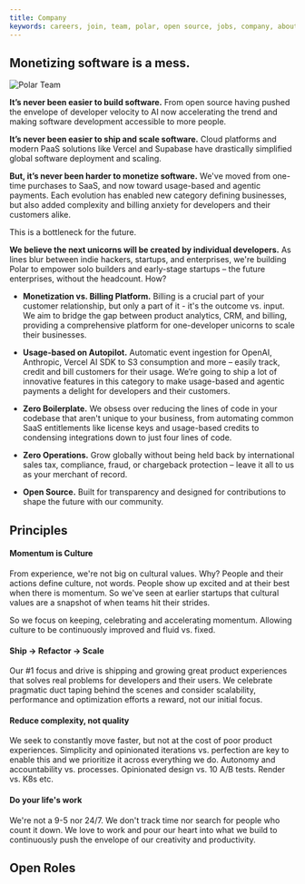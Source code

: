 ```yaml
---
title: Company
keywords: careers, join, team, polar, open source, jobs, company, about, polar, polar.sh
---
```



<InnerHeaderWrapper className="flex h-96 flex-col items-center justify-center !pt-0 md:h-[640px]">
  <div className="flex flex-col items-center text-center">
    <h2 className="!font-medium">Monetizing software is a mess.</h2>
  </div>
</InnerHeaderWrapper>

<Image
  src="/assets/landing/company/polar.jpg"
  alt="Polar Team"
  width={1920}
  height={1080}
/>

<InnerWrapper>

**It’s never been easier to build software.** From open source having pushed the envelope of developer velocity to AI now accelerating the trend and making software development accessible to more people.

**It’s never been easier to ship and scale software.** Cloud platforms and modern PaaS solutions like Vercel and Supabase have drastically simplified global software deployment and scaling.

**But, it’s never been harder to monetize software.** We've moved from one-time purchases to SaaS, and now toward usage-based and agentic payments. Each evolution has enabled new category defining businesses, but also added complexity and billing anxiety for developers and their customers alike.

This is a bottleneck for the future.

**We believe the next unicorns will be created by individual developers.** As lines blur between indie hackers, startups, and enterprises, we're building Polar to empower solo builders and early-stage startups – the future enterprises, without the headcount. How?

- **Monetization vs. Billing Platform.** Billing is a crucial part of your customer relationship, but only a part of it - it's the outcome vs. input. We aim to bridge the gap between product analytics, CRM, and billing, providing a comprehensive platform for one-developer unicorns to scale their businesses.

- **Usage-based on Autopilot.** Automatic event ingestion for OpenAI, Anthropic, Vercel AI SDK to S3 consumption and more – easily track, credit and bill customers for their usage. We’re going to ship a lot of innovative features in this category to make usage-based and agentic payments a delight for developers and their customers.

- **Zero Boilerplate.** We obsess over reducing the lines of code in your codebase that aren't unique to your business, from automating common SaaS entitlements like license keys and usage-based credits to condensing integrations down to just four lines of code.

- **Zero Operations.** Grow globally without being held back by international sales tax, compliance, fraud, or chargeback protection – leave it all to us as your merchant of record.

- **Open Source.** Built for transparency and designed for contributions to shape the future with our community.

## Principles

#### Momentum is Culture

From experience, we&apos;re not big on cultural values. Why?
People and their actions define culture, not words.
People show up excited and at their best when there is momentum.
So we&apos;ve seen at earlier startups that cultural values are a snapshot of
when teams hit their strides.

So we focus on keeping, celebrating and accelerating momentum. Allowing culture
to be continuously improved and fluid vs. fixed.

#### Ship → Refactor → Scale

Our #1 focus and drive is shipping and growing great product experiences that solves real problems for developers and their users. We celebrate pragmatic duct taping behind the scenes and consider scalability, performance and optimization efforts a reward, not our initial focus.

#### Reduce complexity, not quality

We seek to constantly move faster, but not at the cost of poor product
experiences. Simplicity and opinionated iterations vs. perfection are key to enable this and we prioritize it across everything we do. Autonomy and accountability vs. processes. Opinionated design vs. 10 A/B tests. Render vs. K8s etc.

#### Do your life&apos;s work

We&apos;re not a 9-5 nor 24/7. We don&apos;t track time nor search for people
who count it down. We love to work and pour our heart into what we build to continuously push the envelope of our creativity and productivity.

## Open Roles

<div className="flex flex-col gap-4">
  <JobLink
    role="Staff Frontend Engineer"
    description="Lead the development of our frontend codebase and how we ship composible billing components for developers"
    location="Remote — Europe"
    link="https://jobs.gem.com/polar/am9icG9zdDparTigzDB_RewSqH5o5htc"
  />
  <JobLink
    role="Staff Product Engineer"
    description="Work across our entire stack to ship innovative features to enhance how developers monetize their software."
    location="Remote — Europe"
    link="https://jobs.gem.com/polar/am9icG9zdDpgsiQcAqkm5Om5LnR4TJs2"
  />
  <JobLink
    role="Senior Product Engineer"
    description="Work across our entire stack to ship innovative features to enhance how developers monetize their software."
    location="Remote — Europe"
    link="https://jobs.gem.com/polar/am9icG9zdDpzKcc8t-KY2aAP96pbMHP_"
  />
  <JobLink
    role="Support Engineer"
    description="Help our customers get the most out of Polar. Improve our docs, build internal tooling and automations to scale those efforts."
    location="Remote — Europe"
    link="https://jobs.gem.com/polar/am9icG9zdDq-gyYKkPmJozQGu_MfvgJ_"
  />
  <JobLink
    role="Chief of Staff"
    description="Help us scale from an early-stage startup to scale-up."
    location="Stockholm"
    link="https://jobs.gem.com/polar/am9icG9zdDp6OvHLVgSUOIC87Ij7TiE9"
  />
</div>
</InnerWrapper>
